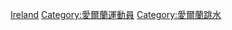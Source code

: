{{Fooian fooers |Profession=跳水運動員 |Nationality=愛爾蘭人 |Country=愛爾蘭 |Supercategory=運動員 }}

[[Category:各國跳水運動員|Ireland]]
[[Category:愛爾蘭運動員|Category:愛爾蘭運動員]]
[[Category:愛爾蘭跳水|Category:愛爾蘭跳水]]